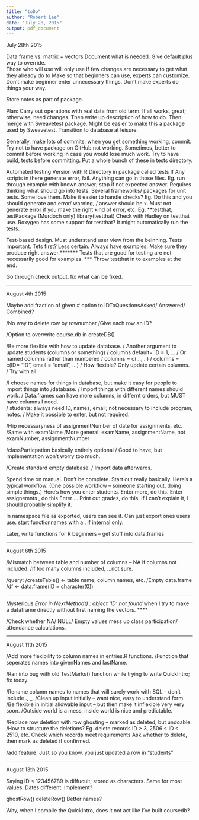 ```yaml
---
title: "toDo"
author: "Robert Lee"
date: "July 28, 2015"
output: pdf_document
---
```


July 28th 2015

Data frame vs. matrix + vectors
Document what is needed.
      Give default plus way to override.  
      Those who will use will only use if few changes are necessary to get what they already do to 
      Make so that beginners can use, experts can customize.
            Don't make beginner enter unnecessary things.  Don't make experts do things your way.
      
Store notes as part of package.      

Plan:
      Carry out operations with real data from old term.  If all works, great; otherwise, need changes.
      Then write up description of how to do.
      Then merge with Sweavetest package. 
      Might be easier to make this a package used by Sweavetest.
            Transition to database at leisure.

Generally, make lots of commits; when you get something working, commit.
Try not to have package on GitHub not working.
      Sometimes, better to commit before working in case you would lose much work.
      Try to have build, tests before committing.
            Put a whole bunch of these in tests directory.
      
Automated testing
Version with R
      Directory in package called tests
            If Any scripts in there generate error, fail.
            Anything can go in those files.
            Eg. run through example with known answer; stop if not expected answer.
      Requires thinking what should go into tests.
Several frameworks/ packages for unit tests.
      Some love them.
      Make it easier to handle checks?
      Eg. Do this and you should generate and error/ warning, / answer should be x.
            Must not generate error if you make the right kind of error, etc.
      Eg. **testthat, testPackage (Murdoch only)
      library(testthat)
Check with Hadley on testthat use.
Roxygen has some support for testthat?
It might automatically run the tests.
      

Test-based design.
Must understand user view from the beinning.
Tests important.  Tets first?  Less certain.
      Always have examples.  Make sure they produce right answer.*******
Tests that are good for testing are not necessarily good for examples.  ***
      Throw testthat in to examples at the end.
      
Go through check output, fix what can be fixed.
        

********


August 4th 2015

Maybe add fraction of given # option to IDToQuestionsAsked/ Answered/ Combined?


/No way to delete row by rownumber
/Give each row an ID?

/Option to overwrite course.db in createDB()

/Be more flexible with how to update database.
/      Another argument to update students (columns or something)
/      columns default= ID = 1, ...
/      Or named columns rather than numbered
/            columns = c(..., . )
/      columns = c(ID= "ID", email = "email", ...)
/      How flexible?  Only update certain columns.
/            Try with all.

/I choose names for things in database, but make it easy for people to import things into /database.
/      Import things with different names should work.
/      Data.frames can have more columns, in differnt orders, but MUST have columns I need.  
/      students: always need ID, names, email; not necessary to include program, notes.
/            Make it possible to enter, but not required.
            
/Flip necessaryness of assignmentNumber of date for assignments, etc.
/Same with examName
/More general: examName, assignmentName, not examNumber, assignmentNumber

/classParticpation basically entirely optional
/      Good to have, but implementation won't worry too much.



/Create standard empty database.
/      Import data afterwards.
      
      
Spend time on manual.
      Don't be complete.
      Start out really basically.
      Here's a typical workflow. (One possible workflow -- someone starting out, doing simple things.)
            Here's how you enter students.
                  Enter more, do this.
            Enter assignemnts , do this
            Enter ...
            Print out grades, do this.
      If I can't explain it, I should probably simplify it.

In namespace file as exported, users can see it.
      Can just export ones users use.
      start functionnames with a . if internal only.
      
      
Later, write functions for R beginners -- get stuff into data.frames

***********

August 6th 2015

/Mismatch between table and number of columns -- NA if columns not included.
/If too many columns included, ...not sure.

/query:
/createTable() <- table name, column names, etc.
/Empty data.frame
/df <- data.frame(ID = character(0))

****
Mysterious 
*Error in NextMethod() : object 'ID' not found*
when I try to make a dataframe directly without first naming the vectors.
****

/Check whether NA/ NULL/ Empty values mess up class participation/ attendance calculations.


****
August 11th 2015

/Add more flexibility to column names in entries.R functions.
/Function that seperates names into givenNames and lastName.

/Ran into bug with old TestMarks() function while trying to write QuickIntro; fix today.

/Rename column names to names that will surely work with SQL -- don't include \., \_.
/Clean up input initially -- want nice, easy to understand form.
/Be flexible in initial allowable input -- but then make it inflexible very very soon.
/Outside world is a mess, inside world is nice and predictable.

/Replace row deletion with row ghosting -- marked as deleted, but undoable.
/How to structure the deletions?
      Eg. delete records ID > 3, 2506 < ID  < 2510, etc.
      Check which records meet requirements
      Ask whether to delete, then mark as deleted if confirmed.

/add feature:  Just so you know, you just updated a row in "students"

*****
August 13th 2015

Saying ID < 123456789 is diffucult; stored as characters.  Same for most values.  Dates different.  Implement?

ghostRow()
deleteRow()
Better names?

Why, when I compile the QuickIntro, does it not act like I've built coursedb?